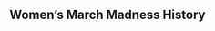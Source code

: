 ## Women's March Madness History

<div id="marchmadness-content" style="display: none;">

::: {.static-content}

Dataset contains data for every team that has participated in the NCAA Division I Women’s Basketball Tournament since it began in 1982. Every school is shown with its seed, conference record (when available), regular-season record, tournament record and full season record, including winning percentages. All data is from the NCAA. This dataset contains the data behind the story [The Rise and Fall Of Women's NCAA Tournament Dynasties](https://fivethirtyeight.com/features/louisiana-tech-was-the-uconn-of-the-80s/).

<div class="button-container">
  <a href="datasets/womens-march-madness-clean.csv" download class="download-button">
    Download CSV
  </a>
</div>

<div class="description-grid">

  <div class="field-label">CSV Name</div><div class="field-value">womens-march-madness-clean.csv</div>
  <div class="field-label">Dataset Characteristics</div><div class="field-value">Multivariate</div>
  <div class="field-label">Subject Area</div><div class="field-value">Women In Sports</div>
  <div class="field-label">Associated Tasks</div><div class="field-value">Regression</div>
  <div class="field-label">Feature Type</div><div class="field-value">Categorical, Integer, Float</div>
  <div class="field-label">Instances</div><div class="field-value">2092</div>
  <div class="field-label">Features</div><div class="field-value">20</div>
  <div class="field-label">Has Missing Values?</div><div class="field-value">Yes</div>

</div>

<div class="table-container">
  <table class="styled-table">
    <thead>
      <tr>
        <th>Variable Name</th>
        <th>Role</th>
        <th>Type</th>
        <th>Description</th>
        <th>Units</th>
        <th>Missing Values</th>
      </tr>
    </thead>
    <tbody>
      <tr>
        <td>year</td>
        <td>Feature</td>
        <td>int64</td>
        <td>Year</td>
        <td>-</td>
        <td>No</td>
      </tr>
    </tbody>
    <tbody>
      <tr>
        <td>school</td>
        <td>Feature</td>
        <td>Categorical</td>
        <td>School</td>
        <td>-</td>
        <td>No</td>
      </tr>
    </tbody>
    <tbody>
      <tr>
        <td>seed</td>
        <td>Feature</td>
        <td>int64</td>
        <td>Seed. The 0 seeding designation in 1983 notes the eight teams that played an opening-round game to become the No. 8 seed in each region.</td>
        <td>-</td>
        <td>No</td>
      </tr>
    </tbody>
    <tbody>
      <tr>
        <td>conference</td>
        <td>Feature</td>
        <td>Categorical</td>
        <td>Conference</td>
        <td>-</td>
        <td>No</td>
      </tr>
    </tbody>
    <tbody>
      <tr>
        <td>conf_wins</td>
        <td>Feature</td>
        <td>float64</td>
        <td>Conference Wins</td>
        <td>-</td>
        <td>Yes</td>
      </tr>
    </tbody>
    <tbody>
      <tr>
        <td>conf_losses</td>
        <td>Feature</td>
        <td>float64</td>
        <td>Conference Losses</td>
        <td>-</td>
        <td>Yes</td>
      </tr>
    </tbody>
    <tbody>
      <tr>
        <td>conf_wins_pct</td>
        <td>Feature</td>
        <td>float64</td>
        <td>Conference Win Percentage</td>
        <td>-</td>
        <td>Yes</td>
      </tr>
    </tbody>
    <tbody>
      <tr>
        <td>conf_rank</td>
        <td>Feature</td>
        <td>float64</td>
        <td>Place in Conference</td>
        <td>-</td>
        <td>Yes</td>
      </tr>
    </tbody>
    <tbody>
      <tr>
        <td>division</td>
        <td>Feature</td>
        <td>Categorical</td>
        <td>Conference Division</td>
        <td>-</td>
        <td>Yes</td>
      </tr>
    </tbody>
    <tbody>
      <tr>
        <td>reg_wins</td>
        <td>Feature</td>
        <td>int64</td>
        <td>Regional Wins</td>
        <td>-</td>
        <td>No</td>
      </tr>
    </tbody>
    <tbody>
      <tr>
        <td>reg_losses</td>
        <td>Feature</td>
        <td>int64</td>
        <td>Regional Losses</td>
        <td>-</td>
        <td>No</td>
      </tr>
    </tbody>
    <tbody>
      <tr>
        <td>reg_wins_pct</td>
        <td>Feature</td>
        <td>float64</td>
        <td>Regional Win Percentage</td>
        <td>%</td>
        <td>No</td>
      </tr>
    </tbody>
    <tbody>
      <tr>
        <td>bid</td>
        <td>Feature</td>
        <td>Categorical</td>
        <td>Whether the school qualified with an automatic bid (by winning its conference or conference tournament) or an at-large bid. ['at-large' 'auto']</td>
        <td>-</td>
        <td>No</td>
      </tr>
    </tbody>
    <tbody>
      <tr>
        <td>first_game_at_home</td>
        <td>Feature</td>
        <td>Categorical</td>
        <td>Whether the school played its first-round tournament games on its home court. ['Y' 'N']</td>
        <td>-</td>
        <td>No</td>
      </tr>
    </tbody>
    <tbody>
      <tr>
        <td>tourney_wins</td>
        <td>Feature</td>
        <td>int64</td>
        <td>Tourney Wins</td>
        <td>-</td>
        <td>No</td>
      </tr>
    </tbody>
    <tbody>
      <tr>
        <td>tourney_losses</td>
        <td>Feature</td>
        <td>int64</td>
        <td>Tourney Losses</td>
        <td>-</td>
        <td>No</td>
      </tr>
    </tbody>
    <tbody>
      <tr>
        <td>tourney_finish</td>
        <td>Target</td>
        <td>Categorical</td>
        <td>Ordered categories: ['opening_round_loss' < 'first_round_loss' < 'second_round_loss' < 'top_16_loss' < 'top_8_loss' < 'top_4_loss' < 'top_2_loss' < 'champ']</td>
        <td>-</td>
        <td>No</td>
      </tr>
    </tbody>
    <tbody>
      <tr>
        <td>total_wins</td>
        <td>Feature</td>
        <td>int64</td>
        <td>Total Wins</td>
        <td>-</td>
        <td>No</td>
      </tr>
    </tbody>
    <tbody>
      <tr>
        <td>total_losses</td>
        <td>Feature</td>
        <td>int64</td>
        <td>Total Losses</td>
        <td>-</td>
        <td>No</td>
      </tr>
    </tbody>
    <tbody>
      <tr>
        <td>total_wins_pct</td>
        <td>Feature</td>
        <td>float64</td>
        <td>Total Win Percentage</td>
        <td>%</td>
        <td>No</td>
      </tr>
    </tbody>
  </table>
</div>

:::

:::{.grid-container}

<div class="grid-item" data-tags="r,eda,data-visualization,regression,hypothesis-testing">
  <img src="img/dataset.png" width="20px" height="20px">
  <h3>Women's March Madness Example A</h3>
  <p>
<strong>Inquiry</strong>: Does seed matter?

<strong>Code Tags</strong>: r

<strong>Data Science Tags</strong>: eda, data-visualization, regression, hypothesis-testing

<strong>Library Tags</strong>: TBD

<strong>Developer</strong>: Francisco Ramirez
</p>
  <a href="" class="btn btn-outline-dark">Notebook</a>
  <a href="" class="btn btn-outline-dark">GitHub</a>
</div>

:::

::: {.static-content}

> Attribution: Data sourced from FiveThirtyEight's NCAA Women's Basketball Tournament dataset, available under a [Creative Commons Attribution 4.0 International License](https://creativecommons.org/licenses/by/4.0/). Original dataset: [FiveThirtyEight GitHub Repository](https://github.com/fivethirtyeight/data/tree/master/ncaa-womens-basketball-tournament). Story: [Louisiana Tech Was the UConn of the '80s](https://fivethirtyeight.com/features/louisiana-tech-was-the-uconn-of-the-80s/).

:::

</div>
